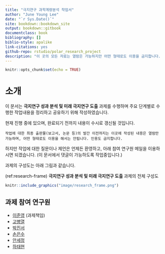```yaml
---
title: "극지연구 과학계량분석 작업서"
author: "June Young Lee"
date: "`r Sys.Date()`"
site: bookdown::bookdown_site
output: bookdown::gitbook
documentclass: book
bibliography: []
biblio-style: apalike
link-citations: yes
github-repo: rstudio/polar_research_project
description: "이 곳의 모든 자료는 열람은 가능하지만 어떤 형태로도 이용을 금지합니다. 인용도 불가능합니다."
---
```


```r
knitr::opts_chunk$set(echo = TRUE)
```

# 소개 {-}

이 문서는 **극지연구 성과 분석 및 미래 극지연구 도출** 과제를 수행하며 주요 단계별로 수행한 작업내용을 정리하고 공유하기 위해 작성하였습니다. 

현재 진행 중에 있으며, 완료되기 전까지 내용이 수시로 갱신될 것입니다. 

```block
작업에 대한 최종 출판물(보고서, 논문 등)의 발간 이전까지는 이곳에 작성된 내용은 열람만 가능하며, 어떤 형태로도 이용을 해서는 안됩니다. 인용도 금지합니다. 
```


하지만 작업에 대한 질문이나 제언은 언제든 환영하고, 아래 참여 연구원 메일을 이용하시면 되겠습니다. (이 문서에서 댓글이 가능하도록 작업중입니다.) 


과제의 구성도는 아래 그림과 같습니다. 

(ref:research-frame) **극지연구 성과 분석 및 미래 극지연구 도출** 과제의 전체 구성도 

```r
knitr::include_graphics("image/research_frame.png")
```

## 과제 참여 연구원 {-}

* [이준영](road2you@kisti.re.kr) (과제책임)
* [고병열](cohby@kisti.re.kr)
* [박진서](jayoujin@kisti.re.kr)
* [손은수](essohn@kisti.re.kr)
* [안세정](sjahn@kisti.re.kr)
* [하태현](taehyunha@kisti.re.kr)

